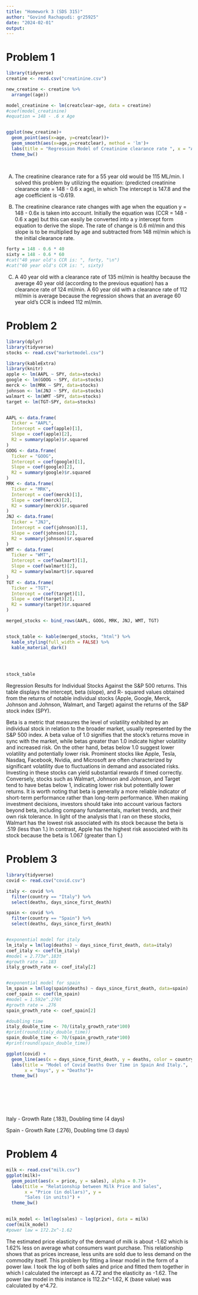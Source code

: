 ---
title: "Homework 3 (SDS 315)"
author: "Govind Rachapudi: gr25925"
date: "2024-02-01"
output: 
---

# Problem 1

```{r, echo=FALSE, warning=FALSE, message=FALSE}
library(tidyverse)
creatine <- read.csv("creatinine.csv")
```

```{r, echo=FALSE, message=FALSE, warning=FALSE}
new_creatine <- creatine %>% 
  arrange((age))

model_creatinine <- lm(creatclear~age, data = creatine)
#coef(model_creatinine)
#equation = 148 - .6 x Age


ggplot(new_creatine)+
  geom_point(aes(x=age, y=creatclear))+
  geom_smooth(aes(x=age,y=creatclear), method = 'lm')+
  labs(title = "Regression Model of Creatinine clearance rate ", x = "Age", y = "Creatinine Clearance Rate") + 
  theme_bw()
  
  
```

A)  The creatinine clearance rate for a 55 year old would be 115 ML/min. I solved this problem by utilizing the equation: (predicted creatinine clearance rate = 148 - 0.6 x age), in which The intercept is 147.8 and the age coefficient is -0.619.

B)  The creatinine clearance rate changes with age when the equation y = 148 - 0.6x is taken into account. Initially the equation was (CCR = 148 - 0.6 x age) but this can easily be converted into a y intercept form equation to derive the slope. The rate of change is 0.6 ml/min and this slope is to be multiplied by age and subtracted from 148 ml/min which is the initial clearance rate.

```{r, echo = FALSE, message=FALSE, warning=FALSE}
forty = 148 - 0.6 * 40
sixty = 148 - 0.6 * 60
#cat("40 year old's CCR is: ", forty, "\n")
#cat("60 year old's CCR is: ", sixty)
```

C)  A 40 year old with a clearance rate of 135 ml/min is healthy because the average 40 year old (according to the previous equation) has a clearance rate of 124 ml/min. A 60 year old with a clearance rate of 112 ml/min is average because the regression shows that an average 60 year old's CCR is indeed 112 ml/min.

# Problem 2

```{r, echo=FALSE, warning=FALSE, message=FALSE}
library(dplyr)
library(tidyverse)
stocks <- read.csv("marketmodel.csv")
```

```{r, echo=FALSE, warning=FALSE, message=FALSE}
library(kableExtra)
library(knitr)
apple <- lm(AAPL ~ SPY, data=stocks)
google <- lm(GOOG ~ SPY, data=stocks)
merck <- lm(MRK ~ SPY, data=stocks)
johnson <- lm(JNJ ~ SPY, data=stocks)
walmart <- lm(WMT ~SPY, data=stocks)
target <- lm(TGT~SPY, data=stocks)


AAPL <- data.frame(
  Ticker = "AAPL",
  Intercept = coef(apple)[1],
  Slope = coef(apple)[2],
  R2 = summary(apple)$r.squared
)
GOOG <- data.frame(
  Ticker = "GOOG",
  Intercept = coef(google)[1],
  Slope = coef(google)[2],
  R2 = summary(google)$r.squared
)
MRK <- data.frame(
  Ticker = "MRK",
  Intercept = coef(merck)[1],
  Slope = coef(merck)[2],
  R2 = summary(merck)$r.squared
)
JNJ <- data.frame(
  Ticker = "JNJ",
  Intercept = coef(johnson)[1],
  Slope = coef(johnson)[2],
  R2 = summary(johnson)$r.squared
)
WMT <- data.frame(
  Ticker = "WMT",
  Intercept = coef(walmart)[1],
  Slope = coef(walmart)[2],
  R2 = summary(walmart)$r.squared
)
TGT <- data.frame(
  Ticker = "TGT",
  Intercept = coef(target)[1],
  Slope = coef(target)[2],
  R2 = summary(target)$r.squared
)

merged_stocks <- bind_rows(AAPL, GOOG, MRK, JNJ, WMT, TGT)


stock_table <- kable(merged_stocks, "html") %>%
  kable_styling(full_width = FALSE) %>%
  kable_material_dark()
  
  


stock_table
```

Regression Results for Individual Stocks Against the S&P 500 returns. This table displays the intercept, beta (slope), and R- squared values obtained from the returns of notable individual stocks (Apple, Google, Merck, Johnson and Johnson, Walmart, and Target) against the returns of the S&P stock index (SPY).

Beta is a metric that measures the level of volatility exhibited by an individual stock in relation to the broader market, usually represented by the S&P 500 index. A beta value of 1.0 signifies that the stock's returns move in sync with the market, while betas greater than 1.0 indicate higher volatility and increased risk. On the other hand, betas below 1.0 suggest lower volatility and potentially lower risk. Prominent stocks like Apple, Tesla, Nasdaq, Facebook, Nvidia, and Microsoft are often characterized by significant volatility due to fluctuations in demand and associated risks. Investing in these stocks can yield substantial rewards if timed correctly. Conversely, stocks such as Walmart, Johnson and Johnson, and Target tend to have betas below 1, indicating lower risk but potentially lower returns. It is worth noting that beta is generally a more reliable indicator of short-term performance rather than long-term performance. When making investment decisions, investors should take into account various factors beyond beta, including company fundamentals, market trends, and their own risk tolerance. In light of the analysis that I ran on these stocks, Walmart has the lowest risk associated with its stock because the beta is .519 (less than 1.) In contrast, Apple has the highest risk associated with its stock because the beta is 1.067 (greater than 1.)

# Problem 3

```{r, echo=FALSE, warning=FALSE, message=FALSE}
library(tidyverse)
covid <- read.csv("covid.csv")

```

```{r, echo=FALSE, warning=FALSE, message=FALSE}
italy <- covid %>% 
  filter(country == "Italy") %>% 
  select(deaths, days_since_first_death)

spain <- covid %>% 
  filter(country == "Spain") %>% 
  select(deaths, days_since_first_death)


#exponential model for italy
lm_italy = lm(log(deaths) ~ days_since_first_death, data=italy)
coef_italy <- coef(lm_italy)
#model = 2.773e^.183t
#growth rate = .183
italy_growth_rate <- coef_italy[2]


#exponential model for spain
lm_spain = lm(log(spain$deaths) ~ days_since_first_death, data=spain)
coef_spain <- coef(lm_spain)
#model = 1.592e^.276t
#growth rate = .276
spain_growth_rate <- coef_spain[2]

#doubling time 
italy_double_time <- 70/(italy_growth_rate*100)
#print(round(italy_double_time))
spain_double_time <- 70/(spain_growth_rate*100)
#print(round(spain_double_time))

ggplot(covid) +
  geom_line(aes(x = days_since_first_death, y = deaths, color = country))+
  labs(title = "Model of Covid Deaths Over Time in Spain And Italy.",
       x = "Days", y = "Deaths")+
  theme_bw()
  




  
```

Italy - Growth Rate (.183), Doubling time (4 days)

Spain - Growth Rate (.276), Doubling time (3 days)

# Problem 4

```{r, echo = FALSE, warning=FALSE, message=FALSE}
milk <- read.csv("milk.csv")
ggplot(milk)+
  geom_point(aes(x = price, y = sales), alpha = 0.7)+ 
  labs(title = "Relationship between Milk Price and Sales", 
       x = "Price (in dollars)", y =
       "Sales (in units)") + 
  theme_bw()
  

milk_model <- lm(log(sales) ~ log(price), data = milk)
coef(milk_model)
#power law = 172.2x^-1.62


```

The estimated price elasticity of the demand of milk is about -1.62 which is 1.62% less on average what consumers want purchase. This relationship shows that as prices increase, less units are sold due to less demand on the commodity itself. This problem by fitting a linear model in the form of a power law. I took the log of both sales and price and fitted them together in which I calculated the intercept as 4.72 and the elasticity as -1.62. The power law model in this instance is 112.2x\^-1.62, K (base value) was calculated by e\^4.72.
